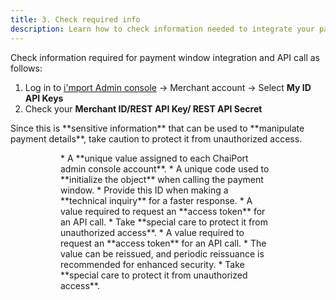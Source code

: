 ```yaml
---
title: 3. Check required info
description: Learn how to check information needed to integrate your payment window.
---
```




Check information required for payment window integration and API call as follows:

1. Log in to [i'mport Admin console](https://admin.iamport.kr) -> Merchant account -> Select **My ID API Keys**
2. Check your **Merchant ID/REST API Key/ REST API Secret**

<Hint style="danger">
Since this is **sensitive information** that can be used to **manipulate payment details**, take caution to protect it from unauthorized access.

</Hint>

<Figure src="/gitbook-assets/en/image (232).png" caption=" Merchant account -> Select My ID API Keys" />

<Figure src="/gitbook-assets/en/image (191).png" caption="Check your Merchant ID/REST API Key/ REST API Secret" />

<Tabs>
<Tab title="Merchant ID">
* A **unique value assigned to each ChaiPort admin console account**.
* A unique code used to **initialize the object** when calling the payment window.
* Provide this ID when making a **technical inquiry** for a faster response.

</Tab>

<Tab title="REST API Key">
* A value required to request an **access token** for an API call.
* Take **special care to protect it from unauthorized access**.

</Tab>

<Tab title="REST API secret">
* A value required to request an **access token** for an API call.
* The value can be reissued, and periodic reissuance is recommended for enhanced security.
* Take **special care to protect it from unauthorized access**.

</Tab>
</Tabs>
